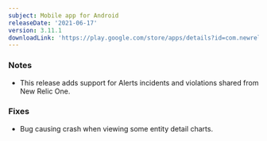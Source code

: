 ```yaml
---
subject: Mobile app for Android
releaseDate: '2021-06-17'
version: 3.11.1
downloadLink: 'https://play.google.com/store/apps/details?id=com.newrelic.rpm'
---
```


### Notes

* This release adds support for Alerts incidents and violations shared from New Relic One.

### Fixes

* Bug causing crash when viewing some entity detail charts.
